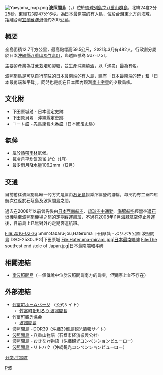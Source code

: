 {{noteTA
|1=zh-hans:千米; zh-hant:公里;
|2=zh-hans:米; zh-hant:公尺;
}}
{{Infobox 岛
|岛名 = 波照間島
|image = [[File:Haterumajima_Island_Aerial_photograph.2009.jpg|300px]]<br />波照間島（2009年度撮影）
|坐标 = {{coord|24|3|37|N|123|47|16|E}}
|面积 = 12.77
|周长 = 14.8
|海拔 = 59.5
|海域 = [[太平洋|太平洋]]
|国家 = {{JPN}} [[沖繩縣|沖繩縣]][[八重山郡|八重山郡]][[竹富町|竹富町]]
}}
[[File:Yaeyama_map.png|thumb]]
'''波照間島'''（{{jpn|j=波照間島|hg=はてるまじま|rm=Hateruma-jima}}，{{ryu|r=波照間|kn=パティローマ・パティロマ|rm=Patirooma・Patiroma}}）位於[[琉球列島|琉球列島]]之[[八重山群島|八重山群島]]，北緯24度2分25秒，東經123度47分16秒。為[[日本|日本]]最南端的有人[[島|島]]，位於[[台灣|台灣]]東北方向海域，距離台灣[[宜蘭縣|宜蘭]][[蘇澳港|蘇澳港]]僅約200公里。

==概要==
全島面積12.7平方公里，最高點標高59.5公尺，2021年3月有482人。行政劃分屬於日本[[沖繩縣|沖繩縣]][[八重山郡|八重山郡]][[竹富町|竹富町]]，郵遞區號為 907-1751。

主要的產業為甘蔗栽培和製糖，並生產沖繩[[燒酒|燒酒]]，以「泡盛」最為有名。

波照間島是可以自行前往的日本最南端的有人島，建有「日本最南端的碑」和「日本最南端和平碑」，同時也是能在日本國內觀測[[南十字座|南十字星]]的少數島嶼。

==文化財==
* 下田原城跡 - 日本國定史跡
* 下田原貝塚 - 沖繩縣定史跡
* コート盛 - 先島諸島火番盛（日本國定史跡）

== 氣候 ==
{{climate chart|'''波照間'''　1980年から2010年
|16.9|21.3|115.7
|17.2|21.9|120.5
|18.6|23.7|127.5
|21.0|26.0|136.2
|23.3|28.4|176.1
|25.6|30.6|151.0
|26.6|32.1|126.1
|26.2|31.7|192.1
|25.3|30.4|197.7
|23.8|28.3|165.0
|21.3|25.6|161.0
|18.4|22.7|106.2
|float=right
|source=[http://www.data.jma.go.jp/obd/stats/etrn/view/nml_amd_ym.php?prec_no=91&prec_ch=%89%AB%93%EA%8C%A7&block_no=1354&block_ch=%94g%8F%C6%8A%D4&year=&month=&day=&elm=normal&view= 気象庁] 2011年9月6日閲覧
}}</div>
*屬於[[熱帶雨林|熱帶雨林]]氣候。
*最冷月平均氣温18.8℃（1月）
*最少雨月降水量106.2mm（12月）

==交通==

目前前往波照間島唯一的方式是經由[[石垣島|石垣島]]搭乘{{Tsl|ja|安栄観光|安榮觀光}}所經營的渡輪，每天約有三至四班航次往返於石垣島及波照間島之間。

過去在2008年以前曾先後由[[日本越洋航空|日本西南航空]]、[[琉球空中通勤|琉球空中通勤]]、[[海豚航空|海豚航空]]經營往返[[石垣機場|石垣機場]]至[[波照間機場|波照間機場]]之間的定期客運航班，不過在2008年11月海豚航空停止營運後，目前島上已無對外的定期客運航班。

<gallery>
File:2016-02-26 Shimotabaru-jou,Hateruma 下田原城・ぶりぶち公園 波照間島 DSCF2530.JPG|下田原城
File:Hateruma-minami.jpg|日本最南端碑
File:The southest end stele of Japan.jpg|日本最南端和平碑
</gallery>

==相關連結==
*[[南波照間島|南波照間島]]（一個傳說中位於波照間島南方的島嶼，但實際上並不存在）

==外部連結==
{{Commonscat}}
{{osm box|r|4858184}}
* [https://www.town.taketomi.lg.jp/ 竹富町ホームページ] {{Wayback|url=https://www.town.taketomi.lg.jp/ |date=20210327225120 }}（公式サイト）
** [https://www.town.taketomi.lg.jp/about/hateruma/ 竹富町を知ろう 波照間島] {{Wayback|url=https://www.town.taketomi.lg.jp/about/hateruma/ |date=20210307045014 }}
* [https://ta.taketomicho.jp/ 竹富町観光協会] {{Wayback|url=https://ta.taketomicho.jp/ |date=20180829175339 }}
** [https://ta.taketomicho.jp/category/sima/haterumajima/ 波照間島] {{Wayback|url=https://ta.taketomicho.jp/category/sima/haterumajima/ |date=20180915192657 }}
* [http://dor39.jp/islands/detail/38 波照間島] {{Wayback|url=http://dor39.jp/islands/detail/38 |date=20200106200538 }} - DOR39（沖縄39離島観光情報サイト）
* [https://www.yaeyama.co/island/hateruma/index.html 波照間島] {{Wayback|url=https://www.yaeyama.co/island/hateruma/index.html |date=20160308080850 }} - 八重山物語（石垣市経済振興公社）
* [https://www.okinawastory.jp/about/yaeyama_area/hateruma 波照間島] {{Wayback|url=https://www.okinawastory.jp/about/yaeyama_area/hateruma |date=20180915192402 }} - おきなわ物語（沖縄観光コンベンションビューロー）
* [https://ritohaku.okinawastory.jp/yaeyama/haterumajima/ 波照間島] {{Wayback|url=https://ritohaku.okinawastory.jp/yaeyama/haterumajima/ |date=20201029231627 }} - リトハク（沖縄観光コンベンションビューロー）

{{日本的極地}}
{{八重山群島}}

{{Authority control}}
[[Category:八重山群島|P波]]
[[分类:竹富町|分类:竹富町]]